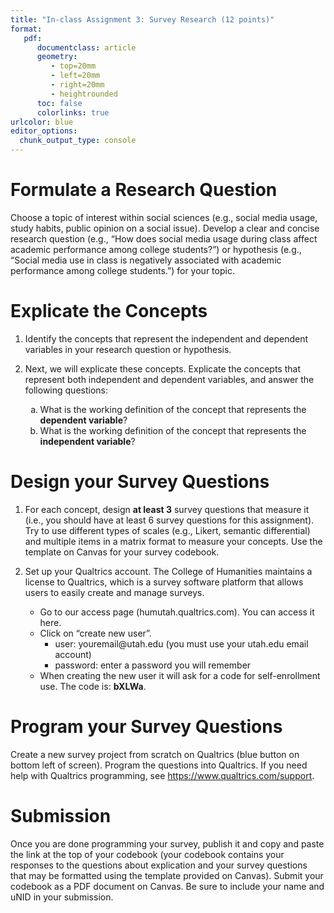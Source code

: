 ```yaml
---
title: "In-class Assignment 3: Survey Research (12 points)"
format:
   pdf:
      documentclass: article
      geometry:
         - top=20mm
         - left=20mm
         - right=20mm
         - heightrounded
      toc: false
      colorlinks: true
urlcolor: blue
editor_options: 
  chunk_output_type: console
---
```


# Formulate a Research Question

Choose a topic of interest within social sciences (e.g., social media usage, study habits, public opinion on a social issue). Develop a clear and concise research question (e.g., "How does social media usage during class affect academic performance among college students?") or hypothesis (e.g., "Social media use in class is negatively associated with academic performance among college students.") for your topic.

# Explicate the Concepts 

1) Identify the concepts that represent the independent and dependent variables in your research question or hypothesis.

2) Next, we will explicate these concepts. Explicate the concepts that represent both independent and dependent variables, and answer the following questions:
   a) What is the working definition of the concept that represents the **dependent variable**?
   b) What is the working definition of the concept that represents the **independent variable**?
 
# Design your Survey Questions

1) For each concept, design **at least 3** survey questions that measure it (i.e., you should have at least 6 survey questions for this assignment). Try to use different types of scales (e.g., Likert, semantic differential) and multiple items in a matrix format to measure your concepts. Use the template on Canvas for your survey codebook.

2) Set up your Qualtrics account. The College of Humanities maintains a license to Qualtrics, which is a survey software platform that allows users to easily create and manage surveys.
   - Go to our access page (humutah.qualtrics.com). You can access it here.
   - Click on "create new user".
      - user: youremail@utah.edu (you must use your utah.edu email account)
      - password: enter a password you will remember
   - When creating the new user it will ask for a code for self-enrollment use. The code is: **bXLWa**.
   
#  Program your Survey Questions
   
Create a new survey project from scratch on Qualtrics (blue button on bottom left of screen). Program the questions into Qualtrics. If you need help with Qualtrics programming, see [https://www.qualtrics.com/support](https://www.qualtrics.com/support/). 

# Submission 

Once you are done programming your survey, publish it and copy and paste the link at the top of your codebook (your codebook contains your responses to the questions about explication and your survey questions that may be formatted using the template provided on Canvas). Submit your codebook as a PDF document on Canvas. Be sure to include your name and uNID in your submission.